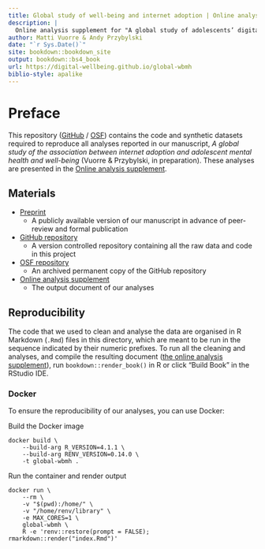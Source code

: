 ```yaml
---
title: Global study of well-being and internet adoption | Online analysis supplement
description: |
  Online analysis supplement for "A global study of adolescents’ digital technology adoption and its associations with well-being and mental health" (Vuorre and Przybylski, in prep)
author: Matti Vuorre & Andy Przybylski
date: "`r Sys.Date()`"
site: bookdown::bookdown_site
output: bookdown::bs4_book
url: https://digital-wellbeing.github.io/global-wbmh
biblio-style: apalike
---
```


# Preface

This repository ([GitHub](https://github.com/digital-wellbeing/global-wbmh) / [OSF](https://osf.io/ys7m9/)) contains the code and synthetic datasets required to reproduce all analyses reported in our manuscript, *A global study of the association between internet adoption and adolescent mental health and well-being* (Vuorre & Przybylski, in preparation). These analyses are presented in the [Online analysis supplement](https://digital-wellbeing.github.io/global-wbmh).

## Materials

- [Preprint]()  
  - A publicly available version of our manuscript in advance of peer-review and formal publication
- [GitHub repository](https://github.com/digital-wellbeing/global-wbmh)  
  - A version controlled repository containing all the raw data and code in this project
- [OSF repository](https://osf.io/ys7m9/)  
  - An archived permanent copy of the GitHub repository
- [Online analysis supplement](https://digital-wellbeing.github.io/global-wbmh)
  - The output document of our analyses

## Reproducibility

The code that we used to clean and analyse the data are organised in R Markdown (`.Rmd`) files in this directory, which are meant to be run in the sequence indicated by their numeric prefixes. To run all the cleaning and analyses, and compile the resulting document ([the online analysis supplement](https://digital-wellbeing.github.io/global-wbmh)), run `bookdown::render_book()` in R or click "Build Book" in the RStudio IDE.

### Docker

To ensure the reproducibility of our analyses, you can use Docker:

Build the Docker image
```
docker build \
    --build-arg R_VERSION=4.1.1 \
    --build-arg RENV_VERSION=0.14.0 \
    -t global-wbmh .
```

Run the container and render output
```
docker run \
    --rm \
    -v "$(pwd):/home/" \
    -v "/home/renv/library" \
    -e MAX_CORES=1 \
    global-wbmh \
    R -e 'renv::restore(prompt = FALSE); rmarkdown::render("index.Rmd")'
```



